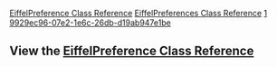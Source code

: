 [[Property:title|EiffelPreference Class Reference]]
[[Property:link_title|EiffelPreferences Class Reference]]
[[Property:weight|1]]
[[Property:uuid|9929ec96-07e2-1e6c-26db-d19ab947e1be]]
==View the [[ref:libraries/preferences/reference/index|EiffelPreference Class Reference]]==

